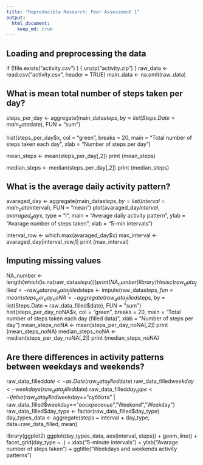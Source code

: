 ```yaml
---
title: "Reproducible Research: Peer Assessment 1"
output: 
  html_document:
    keep_md: true
---
```



## Loading and preprocessing the data
if (!file.exists("activity.csv") ) {
        unzip("activity.zip")
}
raw_data <- read.csv("activity.csv", header = TRUE)
main_data <- na.omit(raw_data)



## What is mean total number of steps taken per day?

steps_per_day <- aggregate(main_data$steps, by = list(Steps.Date = main_data$date), FUN = "sum")

hist(steps_per_day$x, col = "green", 
     breaks = 20,
     main = "Total number of steps taken each day",
     xlab = "Number of steps per day")
     
 mean_steps <- mean(steps_per_day[,2])
print (mean_steps)

median_steps <- median(steps_per_day[,2])
print (median_steps)
     



## What is the average daily activity pattern?
avaraged_day <- aggregate(main_data$steps, 
                          by = list(Interval = main_data$interval), 
                          FUN = "mean")
plot(avaraged_day$Interval, avaraged_day$x, type = "l", 
     main = "Average daily activity pattern", 
     ylab = "Avarage number of steps taken", 
     xlab = "5-min intervals")
     
interval_row <- which.max(avaraged_day$x)
max_interval <- avaraged_day[interval_row,1]
print (max_interval)     


## Imputing missing values
NA_number <- length(which(is.na(raw_data$steps)))
print (NA_number)
library(Hmisc)
raw_data_filled <- raw_data
raw_data_filled$steps <- impute(raw_data$steps, fun=mean)
steps_per_day_noNA <- aggregate(raw_data_filled$steps, 
                                by = list(Steps.Date = raw_data_filled$date), 
                                FUN = "sum")
hist(steps_per_day_noNA$x, col = "green", 
     breaks = 20,
     main = "Total number of steps taken each day (filled data)",
     xlab = "Number of steps per day")
mean_steps_noNA <- mean(steps_per_day_noNA[,2])
print (mean_steps_noNA)
median_steps_noNA <- median(steps_per_day_noNA[,2])
print (median_steps_noNA)


## Are there differences in activity patterns between weekdays and weekends?
raw_data_filled$date <- as.Date(raw_data_filled$date)
raw_data_filled$weekday <- weekdays(raw_data_filled$date)
raw_data_filled$day_type <- ifelse(raw_data_filled$weekday=="суббота" |
                                           raw_data_filled$weekday=="воскресенье","Weekend","Weekday")
raw_data_filled$day_type <- factor(raw_data_filled$day_type)
day_types_data <- aggregate(steps ~ interval + day_type, data=raw_data_filled, mean)

library(ggplot2)
ggplot(day_types_data, aes(interval, steps)) + 
        geom_line() + 
        facet_grid(day_type ~ .) +
        xlab("5-minute intervals") + 
        ylab("Avarage number of steps taken") +
        ggtitle("Weekdays and weekends activity patterns")
